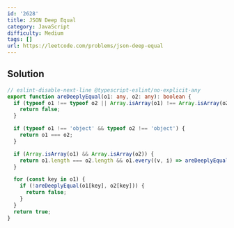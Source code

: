 ```yaml
---
id: '2628'
title: JSON Deep Equal
category: JavaScript
difficulty: Medium
tags: []
url: https://leetcode.com/problems/json-deep-equal
---
```


## Solution

```typescript filename="solution.ts" copy
// eslint-disable-next-line @typescript-eslint/no-explicit-any
export function areDeeplyEqual(o1: any, o2: any): boolean {
  if (typeof o1 !== typeof o2 || Array.isArray(o1) !== Array.isArray(o2)) {
    return false;
  }

  if (typeof o1 !== 'object' && typeof o2 !== 'object') {
    return o1 === o2;
  }

  if (Array.isArray(o1) && Array.isArray(o2)) {
    return o1.length === o2.length && o1.every((v, i) => areDeeplyEqual(v, o2[i]));
  }

  for (const key in o1) {
    if (!areDeeplyEqual(o1[key], o2[key])) {
      return false;
    }
  }
  return true;
}
```

